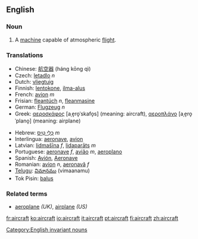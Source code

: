 {{wikipedia}}
==English==

===Noun===
{{en-noun-irreg|aircraft}}

# A [[machine]] capable of atmospheric [[flight]].

===Translations===
{{top}}
*Chinese: [[航空器]] (háng kōng qì)
*Czech: [[letadlo]] ''n''
*Dutch: [[vliegtuig]]
*Finnish: [[lentokone]], [[ilma-alus]]
*French: [[avion]] ''m''
*Frisian: [[fleantúch]] ''n'', [[fleanmasine]]
*German: [[Flugzeug]] ''n''
*Greek: [[αεροσκάφος]] [aˌe̞ro̞ˈskafo̞s] {{n}} (meaning: aircraft), [[αεροπλάνο]] [aˌe̞ro̞ˈplano̞] {{n}} (meaning: airplane)
{{mid}}
*Hebrew: [[כְּלִי טַיִס]] ''m''
*Interlingua: [[aeronave]], [[avion]]
*Latvian: [[lidmašīna]] ''f'', [[lidaparāts]] ''m''
*Portuguese: [[aeronave]] ''f'', [[avião]] ''m'', [[aeroplano]]
*Spanish: [[Avión]], [[Aeronave]]
*Romanian: [[avion]] ''n'', [[aeronavă]] ''f''
*[[Telugu]]: [[విమానము]] (vimaanamu)
*Tok Pisin: [[balus]]
{{bottom}}

===Related terms===
*[[aeroplane]] ''(UK)'', [[airplane]] ''(US)''

[[Category:English invariant nouns]]

[[fr:aircraft]]
[[ko:aircraft]]
[[io:aircraft]]
[[it:aircraft]]
[[pt:aircraft]]
[[fi:aircraft]]
[[zh:aircraft]]